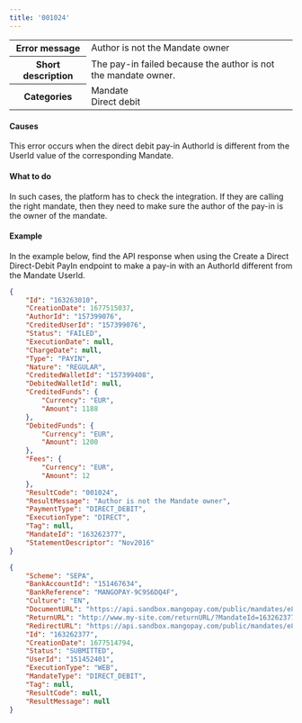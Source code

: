 ---
title: '001024'  
---
  
<table>
    <tbody>
        <tr>
            <th class="header"><strong>Error message</strong></th>
            <td class="table-content">Author is not the Mandate owner</td>
        </tr>
        <tr>
            <th class="header"><strong>Short description</strong></th>
            <td class="table-content">The pay-in failed because the author is not the mandate owner.</td>
        </tr>
        <tr>
            <th class="header"><strong>Categories</strong></th>
            <td class="table-content">  
                <div class="label">Mandate</div>  
                <div class="label">Direct debit</div>
            </td>
        </tr>
    </tbody>
</table>  

#### Causes  

This error occurs when the direct debit pay-in AuthorId is different from the UserId value of the corresponding Mandate.  

#### What to do  

In such cases, the platform has to check the integration. If they are calling the right mandate, then they need to make sure the author of the pay-in is the owner of the mandate.  

#### Example  

In the example below, find the API response when using the Create a Direct Direct-Debit PayIn endpoint to make a pay-in with an AuthorId different from the Mandate UserId.  
```json API Response
{
    "Id": "163263010",
    "CreationDate": 1677515037,
    "AuthorId": "157399076",
    "CreditedUserId": "157399076",
    "Status": "FAILED",
    "ExecutionDate": null,
    "ChargeDate": null,
    "Type": "PAYIN",
    "Nature": "REGULAR",
    "CreditedWalletId": "157399408",
    "DebitedWalletId": null,
    "CreditedFunds": {
        "Currency": "EUR",
        "Amount": 1188
    },
    "DebitedFunds": {
        "Currency": "EUR",
        "Amount": 1200
    },
    "Fees": {
        "Currency": "EUR",
        "Amount": 12
    },
    "ResultCode": "001024",
    "ResultMessage": "Author is not the Mandate owner",
    "PaymentType": "DIRECT_DEBIT",
    "ExecutionType": "DIRECT",
    "Tag": null,
    "MandateId": "163262377",
    "StatementDescriptor": "Nov2016"
}
```  
```json Mandate object
{
    "Scheme": "SEPA",
    "BankAccountId": "151467634",
    "BankReference": "MANGOPAY-9C9S6DQ4F",
    "Culture": "EN",
    "DocumentURL": "https://api.sandbox.mangopay.com/public/mandates/e8a73d/d276ab3002fd4093bcfc567f79035db5/document",
    "ReturnURL": "http://www.my-site.com/returnURL/?MandateId=163262377",
    "RedirectURL": "https://api.sandbox.mangopay.com/public/mandates/e8a73d/d276ab3002fd4093bcfc567f79035db5/confirmation",
    "Id": "163262377",
    "CreationDate": 1677514794,
    "Status": "SUBMITTED",
    "UserId": "151452401",
    "ExecutionType": "WEB",
    "MandateType": "DIRECT_DEBIT",
    "Tag": null,
    "ResultCode": null,
    "ResultMessage": null
}
```